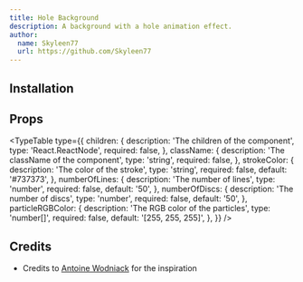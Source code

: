 ```yaml
---
title: Hole Background
description: A background with a hole animation effect.
author:
  name: Skyleen77
  url: https://github.com/Skyleen77
---
```


<ComponentPreview name="hole-background-demo" />

## Installation

<ComponentInstallation name="hole-background" />

## Props

<TypeTable
  type={{
    children: {
      description: 'The children of the component',
      type: 'React.ReactNode',
      required: false,
    },
    className: {
      description: 'The className of the component',
      type: 'string',
      required: false,
    },
    strokeColor: {
      description: 'The color of the stroke',
      type: 'string',
      required: false,
      default: '#737373',
    },
    numberOfLines: {
      description: 'The number of lines',
      type: 'number',
      required: false,
      default: '50',
    },
    numberOfDiscs: {
      description: 'The number of discs',
      type: 'number',
      required: false,
      default: '50',
    },
    particleRGBColor: {
      description: 'The RGB color of the particles',
      type: 'number[]',
      required: false,
      default: '[255, 255, 255]',
    },
  }}
/>

## Credits

- Credits to [Antoine Wodniack](https://codepen.io/wodniack/pen/VYwGEGg) for the inspiration
